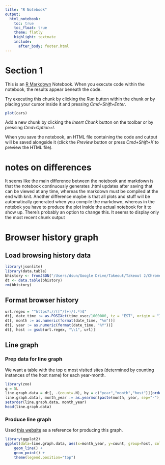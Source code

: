 ```yaml
---
title: "R Notebook"
output: 
  html_notebook:
    toc: true
    toc_float: true
    theme: flatly
    highlight: textmate
    include:
      after_body: footer.html
---
```


# Section 1
This is an [R Markdown](http://rmarkdown.rstudio.com) Notebook. When you execute code within the notebook, the results appear beneath the code. 

Try executing this chunk by clicking the *Run* button within the chunk or by placing your cursor inside it and pressing *Cmd+Shift+Enter*. 

```r
plot(cars)
```

Add a new chunk by clicking the *Insert Chunk* button on the toolbar or by pressing *Cmd+Option+I*.

When you save the notebook, an HTML file containing the code and output will be saved alongside it (click the *Preview* button or press *Cmd+Shift+K* to preview the HTML file).

# notes on differences
It seems like the main difference between the notebook and markdown is that the notebook continuously generates .html updates after saving that can be viewed at any time, whereas the markdown must be compiled at the end with knit. Another difference maybe is that all plots and stuff will be automatically generated when you compile the markdown, whereas in the notebok you have to produce the plot inside the actual notebook for it to show up. There's probably an option to change this. It seems to display only the most recent chunk output


# Browser history graph
## Load browsing history data

```r
library(jsonlite)
library(data.table)
bhistory <- fromJSON("/Users/dsun/Google Drive/Takeout/Takeout 2/Chrome/BrowserHistory.json")
dt <- data.table(bhistory)
rm(bhistory)
```

## Format browser history
```r
url.regex = "^https?://([^/]+)/(.*)$"
dt[, date_time := as.POSIXct(time_usec/1000000, tz = "EST", origin = "1970-01-01")]
dt[, month := as.numeric(format(date_time, "%m"))]
dt[, year := as.numeric(format(date_time, "%Y"))]
dt[, host := gsub(url.regex, "\\1", url)]
```

## Line graph
### Prep data for line graph
We want a table with the top q most visited sites (determined by counting instances of the host name) for each year-month.
```r
library(zoo)
q = 5L
line.graph.data = dt[, .(count=.N), by = c("year","month","host")][order(year,month,-count)][, lapply(.SD, function(x) head(x, n=q)), by = c("year","month")]
line.graph.data[, month_year := as.yearmon(paste(month, year, sep="-"), "%m-%Y")]
setorder(line.graph.data, month_year)
head(line.graph.data)

```

### Produce line graph
Used [this website](http://www.cookbook-r.com/Graphs/Bar_and_line_graphs_(ggplot2)/) as a reference for producing this graph.
```r
library(ggplot2)
ggplot(data=line.graph.data, aes(x=month_year, y=count, group=host, color=host, label=host)) +
    geom_line() +
    geom_point() +
    theme(legend.position="top")
```







